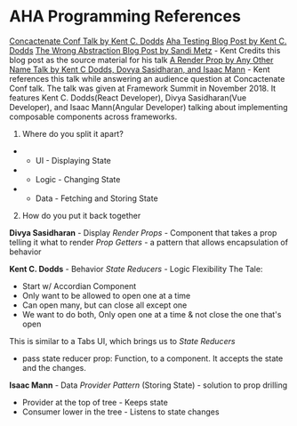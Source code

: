 # AHA Programming References

[Concactenate Conf Talk by Kent C. Dodds](https://youtu.be/-Ez53J0vj9c?t=18077)
[Aha Testing Blog Post by Kent C. Dodds](https://kentcdodds.com/blog/aha-programming)
[The Wrong Abstraction Blog Post by Sandi Metz](https://www.sandimetz.com/blog/2016/1/20/the-wrong-abstraction) - Kent Credits this blog post as the source material for his talk
[A Render Prop by Any Other Name Talk by Kent C Dodds, Dovya Sasidharan, and Isaac Mann](https://www.youtube.com/watch?v=pjDOJdMM2eg) - Kent references this talk while answering an audience question at Concactenate Conf talk. The talk was given at Framework Summit in November 2018. It features Kent C. Dodds(React Developer), Divya Sasidharan(Vue Developer), and Isaac Mann(Angular Developer) talking about implementing composable components across frameworks.

1. Where do you split it apart?

- - UI - Displaying State
- - Logic - Changing State
- - Data - Fetching and Storing State

2. How do you put it back together

**Divya Sasidharan** - Display
_Render Props_ - Component that takes a prop telling it what to render
_Prop Getters_ - a pattern that allows encapsulation of behavior

**Kent C. Dodds** - Behavior
_State Reducers_ - Logic Flexibility
The Tale:

- Start w/ Accordian Component
- Only want to be allowed to open one at a time
- Can open many, but can close all except one
- We want to do both, Only open one at a time & not close the one that's open

This is similar to a Tabs UI, which brings us to _State Reducers_

- pass state reducer prop: Function, to a component. It accepts the state and the changes.

**Isaac Mann** - Data
_Provider Pattern_ (Storing State) - solution to prop drilling

- Provider at the top of tree - Keeps state
- Consumer lower in the tree - Listens to state changes

